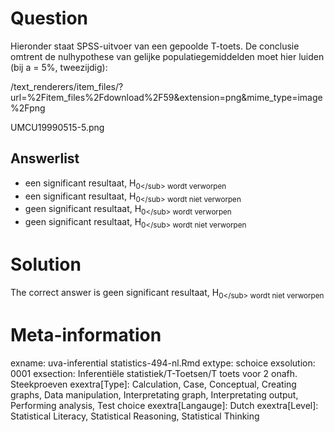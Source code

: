 Question
========

Hieronder staat SPSS-uitvoer van een gepoolde T-toets. De conclusie omtrent de nulhypothese van gelijke populatiegemiddelden moet hier luiden (bij a = 5%, tweezijdig): 

 /text_renderers/item_files/?url=%2Fitem_files%2Fdownload%2F59&extension=png&mime_type=image%2Fpng 

 UMCU19990515-5.png 

Answerlist
----------
* een significant resultaat, H<sub>0<\/sub> wordt verworpen
* een significant resultaat, H<sub>0<\/sub> wordt niet verworpen
* geen significant resultaat, H<sub>0<\/sub> wordt verworpen
* geen significant resultaat, H<sub>0<\/sub> wordt niet verworpen

Solution
========

The correct answer is  geen significant resultaat, H<sub>0<\/sub> wordt niet verworpen 

Meta-information
================
exname: uva-inferential statistics-494-nl.Rmd 
extype: schoice 
exsolution: 0001 
exsection: Inferentiële statistiek/T-Toetsen/T toets voor 2 onafh. Steekproeven
exextra[Type]: Calculation, Case, Conceptual, Creating graphs, Data manipulation, Interpretating graph, Interpretating output, Performing analysis, Test choice 
exextra[Langauge]: Dutch 
exextra[Level]: Statistical Literacy, Statistical Reasoning, Statistical Thinking 
